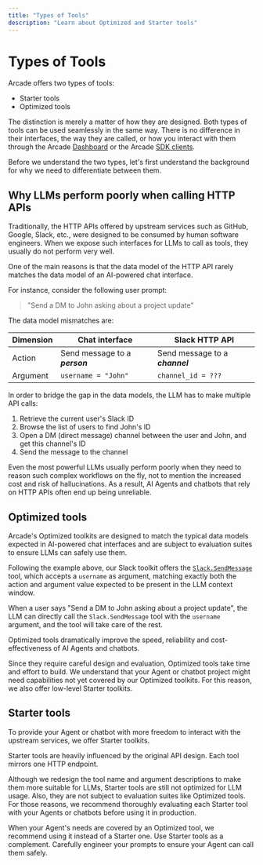 ```yaml
---
title: "Types of Tools"
description: "Learn about Optimized and Starter tools"
---
```


# Types of Tools

Arcade offers two types of tools:

- Starter tools
- Optimized tools

The distinction is merely a matter of how they are designed. Both types of tools can be used seamlessly in the same way. There is no difference in their interfaces, the way they are called, or how you interact with them through the Arcade [Dashboard](https://api.arcade.dev/dashboard/) or the Arcade [SDK clients](/home/arcade-clients).

Before we understand the two types, let's first understand the background for why we need to differentiate between them.

## Why LLMs perform poorly when calling HTTP APIs

Traditionally, the HTTP APIs offered by upstream services such as GitHub, Google, Slack, etc., were designed to be consumed by human software engineers. When we expose such interfaces for LLMs to call as tools, they usually do not perform very well.

One of the main reasons is that the data model of the HTTP API rarely matches the data model of an AI-powered chat interface.

For instance, consider the following user prompt:

> "Send a DM to John asking about a project update"

The data model mismatches are:

| Dimension | Chat interface                         | Slack HTTP API                          |
| --------- | -------------------------------------- | --------------------------------------- |
| Action    | Send message to a <b><i>person</i></b> | Send message to a <b><i>channel</i></b> |
| Argument  | `username = "John"`                    | `channel_id = ???`                      |

In order to bridge the gap in the data models, the LLM has to make multiple API calls:

1. Retrieve the current user's Slack ID
2. Browse the list of users to find John's ID
3. Open a DM (direct message) channel between the user and John, and get this channel's ID
4. Send the message to the channel

Even the most powerful LLMs usually perform poorly when they need to reason such complex workflows on the fly, not to mention the increased cost and risk of hallucinations. As a result, AI Agents and chatbots that rely on HTTP APIs often end up being unreliable.

## Optimized tools

Arcade's Optimized toolkits are designed to match the typical data models expected in AI-powered chat interfaces and are subject to evaluation suites to ensure LLMs can safely use them.

Following the example above, our Slack toolkit offers the [`Slack.SendMessage`](/mcp-servers/social-communication/slack#slacksendmessage) tool, which accepts a `username` as argument, matching exactly both the action and argument value expected to be present in the LLM context window.

When a user says "Send a DM to John asking about a project update", the LLM can directly call the `Slack.SendMessage` tool with the `username` argument, and the tool will take care of the rest.

Optimized tools dramatically improve the speed, reliability and cost-effectiveness of AI Agents and chatbots.

Since they require careful design and evaluation, Optimized tools take time and effort to build. We understand that your Agent or chatbot project might need capabilities not yet covered by our Optimized toolkits. For this reason, we also offer low-level Starter toolkits.

## Starter tools

To provide your Agent or chatbot with more freedom to interact with the upstream services, we offer Starter toolkits.

Starter tools are heavily influenced by the original API design. Each tool mirrors one HTTP endpoint.

Although we redesign the tool name and argument descriptions to make them more suitable for LLMs, Starter tools are still not optimized for LLM usage. Also, they are not subject to evaluation suites like Optimized tools. For those reasons, we recommend thoroughly evaluating each Starter tool with your Agents or chatbots before using it in production.

When your Agent's needs are covered by an Optimized tool, we recommend using it instead of a Starter one. Use Starter tools as a complement. Carefully engineer your prompts to ensure your Agent can call them safely.
